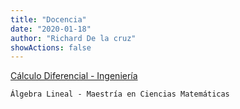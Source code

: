 ```yaml
---
title: "Docencia"
date: "2020-01-18"
author: "Richard De la cruz"
showActions: false
---
```


[Cálculo Diferencial - Ingeniería](/docencia/calculodiferencial)

`Álgebra Lineal - Maestría en Ciencias Matemáticas`
